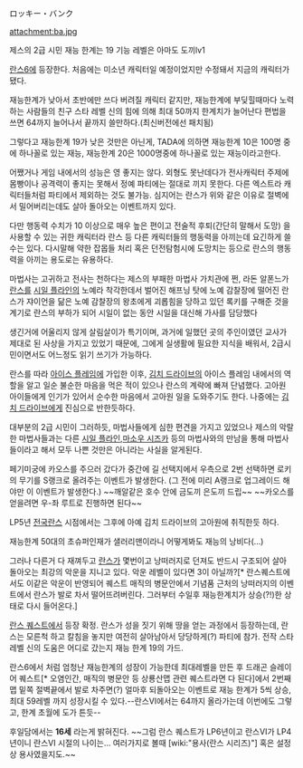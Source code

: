ロッキー・バンク

attachment:ba.jpg

제스의 2급 시민
재능 한계는 19 기능 레벨은 아마도 도끼lv1

[[란스6]]에 등장한다.
처음에는 미소년 캐릭터일 예정이었지만 수정돼서 지금의 캐릭터가 됐다.

재능한계가 낮아서 초반에만 쓰다 버려질 캐릭터 같지만, 재능한계에 부딪힐때마다 노력 하는 사람들의 친구 스타 레벨 신의 힘에 의해 최대 50까지 한계치가 늘어난다
편법을 쓰면 64까지 늘어나서 끝까지 쓸만하다.(최신버전에선 패치됨) 

그렇다고 재능한계 19가 낮은 것만은 아닌게, TADA에 의하면 재능한계 10은 100명 중에 하나꼴로 있는 재능, 재능한계 20은 1000명중에 하나꼴로 있는 재능이라고한다.

어쨌거나 게임 내에서의 성능은 영 좋지는 않다. 외형도 못난데다가 전사캐릭터 주제에 몸빵이나 공격력이 좋지는 못해서 정예 파티에는 절대로 끼지 못한다. 다른 엑스트라 캐릭터들처럼 파티에서 제외하는 것도 불가능. 심지어는 란스가 위와 같은 이유로 절벽에서 밀어버리는데도 살아 돌아오는 이벤트까지 있다. 

다만 행동력 수치가 10 이상으로 매우 높은 편이고 전술적 후퇴(간단히 말해서 도망) 을 사용할 수 있는 귀한 캐릭터라 란스 등 다른 캐릭터들의 행동력을 아끼는데 요긴하게 쓸 수는 있다. 다시말해 약한 잡몹들 처리 혹은 던전탐험시에 도망치는 등으로 란스의 행동력을 아끼는 용도로는 유용하다.

마법사는 고귀하고 전사는 천하다는 제스의 부패한 마법사 가치관에 쩐, 라돈 알폰느가 [[란스]]를 [[시일 플라인]]의 노예라 착각한데서 벌어진 해프닝 탓에 노예 감찰장에 떨어진 란스가 쟈이언을 닮은 노예 감찰장의 왕초에게 괴롭힘을 당하고 있던 록키를 구해준 것을 계기로 란스의 부하가 되어 시일이 없는 동안 시일을 대신해 가사를 담당했다

생긴거에 어울리지 않게 살림살이가 특기이며, 과거에 일했던 곳의 주인이였던 교사가 제대로 된 사상을 가지고 있었기 때문에, 그에게 실생활에 필요한 지식을 배워서, 2급시민이면서도 어느정도 읽기 쓰기가 가능하다.

란스를 따라 [[아이스 플레임]]에 가입한 이후, [[김치 드라이브]]의 아이스 플레임 내에서의 역할을 알고 일순 불순한 마음을 먹은 적이 있으나 란스의 계략에 빠져 단념했다. 고아원 아이들에게 인기가 있어서 순수한 마음에서 고아원 일을 도와주기도 한다. 나중에는 [[김치 드라이브]]에게 진심으로 반한듯하다.

대부분의 2급 시민이 그러하듯, 마법사들에게 심한 편견을 가지고 있었으나 제스의 악랄한 마법사들과는 다른 [[시일 플라인]],[[마소우 시즈카]] 등의 마법사와의 만남을 통해 마법사들이라고 해서 모두 나쁜 것만은 아니라는 사실을 알게된다.

페기미궁에 카오스를 주으러 갔다가 중간에 길 선택지에서 우측으로 2번 선택하면 로키의 무기를 S랭크로 올려주는 이벤트가 발생한다. (그 전에 미리 A랭크로 업그레이드 해야만 이 이벤트가 발생한다.)
~~깨알같은 호수 안에 금도끼 은도끼 드립~~ ~~카오스를 얻을려면 우-좌 루트로 진행하면 된다~~

LP5년 [[전국란스]] 시점에서는 그후에 아예 김치 드라이브의 고아원에 취직한듯 하다.

재능한계 50대의 초슈퍼인재가 샐러리맨이라니 어떻게봐도 재능의 낭비다(…)

그러나 다른거 다 재껴두고 [[란스]]가 몇번이고 낭떠러지로 던져도 반드시 구조되어 살아 돌아오는 최강의 악운을 지니고 있다. 악운 레벨이 있다면 3이 아닐까?[* 란스퀘스트에서도 이같은 악운이 반영되어 퀘스트 매직의 병문안에서 기념품 근처의 낭떠러지의 이벤트에서 란스가 발로 차서 떨어뜨려버린다. 그러부터 수일후 재능한계치가 상승(?!)한 상태로 다시 들어온다.]

[[란스 퀘스트]]에서 등장 확정. 란스가 성을 짓기 위해 땅을 얻는 과정에서 등장하는데, 란스는 모른척 하고 칼침을 놓지만 여전히 살아남아서 당당하게(?) 파티에 참가. 전작 스타 레벨 신의 도움은 어디로 갔는지 재능 한계 19의 가드.

란스6에서 처럼 엄청난 재능한계의 성장이 가능한데 최대레벨을 만든 후 드래곤 슬레이어 퀘스트[* 오염인간, 매직의 병문안 등 상룡산맵 관련 퀘스트라면 다 된다]에서 2번째맵 밑쪽 절벽끝에서 발로 차주면(?) 얼마후 되돌아오는 이벤트로 재능 한계가 5씩 상승, 최대 59레벨 까지 성장시킬 수 있다.--란스VI에서는 64까지 올라가는데 이번에도 그렇고, 한계 초월에 도가 튼듯--

후일담에서는 '''16세''' 라는게 밝혀진다. ~~그럼 란스 퀘스트가 LP6년이고 란스Ⅵ가 LP4년이니 란스Ⅵ 시절의 나이는... 여러가지로 볼때 [wiki:"용사(란스 시리즈)"] 혹은 설정상 용사였을지도.~~
